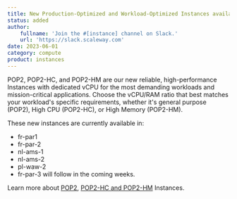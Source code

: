 ```yaml
---
title: New Production-Optimized and Workload-Optimized Instances available - POP2, POP2-HC, POP2-HM
status: added
author:
    fullname: 'Join the #[instance] channel on Slack.'
    url: 'https://slack.scaleway.com'
date: 2023-06-01
category: compute
product: instances
---
```


POP2, POP2-HC, and POP2-HM are our new reliable, high-performance Instances with dedicated vCPU for the most demanding workloads and mission-critical applications. Choose the vCPU/RAM ratio that best matches your workload's specific requirements, whether it's general purpose (POP2), High CPU (POP2-HC), or High Memory (POP2-HM). 

These new instances are currently available in:
- fr-par1
- fr-par-2
- nl-ams-1
- nl-ams-2
- pl-waw-2
- fr-par-3 will follow in the coming weeks.

Learn more about [POP2](https://www.scaleway.com/en/production-optimized-instances/), [POP2-HC and POP2-HM](https://www.scaleway.com/en/workload-optimized-instances/) Instances.

